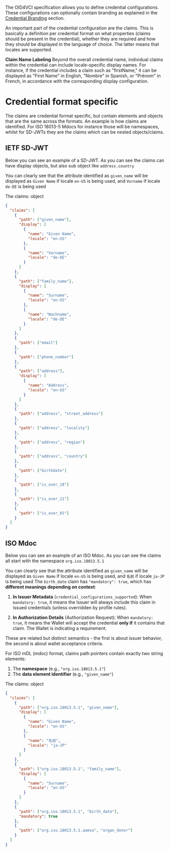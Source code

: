 
The OID4VCI specification allows you to define credential configurations. These configurations can optionally contain branding as explained in the [Credential Branding](/oid4vc/oid4vci/credential-design/credential-branding) section.

An important part of the credential configuration are the claims. This is basically a definition per credential format on what properties (claims should be present in the credential), whether they are required and how they should be displayed in the language of choice. The latter means that locales are supported.

**Claim Name Labeling**
Beyond the overall credential name, individual claims within the credential can include locale-specific display names. For instance, if the credential includes a claim such as "firstName," it can be displayed as "First Name" in English, "Nombre" in Spanish, or "Prénom" in French, in accordance with the corresponding display configuration.

# Credential format specific
The claims are credential format specific, but contain elements and objects that are the same across the formats. An example is how claims are identified. For ISO 18013-5 Mdocs for instance those will be namespaces, whilst for SD-JWTs they are the claims which can be nested objects/claims.


## IETF SD-JWT

Below you can see an example of a SD-JWT. As you can see the claims can have display objects, but also sub object like `address.country`

You can clearly see that the attribute identified as `given_name` will be displayed as `Given Name` if locale `en-US` is being used, and `Vorname` if locale `de-DE` is being used

The claims: object

```json
{
  "claims": [
    {
      "path": ["given_name"],
      "display": [
        {
          "name": "Given Name",
          "locale": "en-US"
        },
        {
          "name": "Vorname",
          "locale": "de-DE"
        }
      ]
    },
    {
      "path": ["family_name"],
      "display": [
        {
          "name": "Surname",
          "locale": "en-US"
        },
        {
          "name": "Nachname",
          "locale": "de-DE"
        }
      ]
    },
    {
      "path": ["email"]
    },
    {
      "path": ["phone_number"]
    },
    {
      "path": ["address"],
      "display": [
        {
          "name": "Address",
          "locale": "en-US"
        }
      ]
    },
    {
      "path": ["address", "street_address"]
    },
    {
      "path": ["address", "locality"]
    },
    {
      "path": ["address", "region"]
    },
    {
      "path": ["address", "country"]
    },
    {
      "path": ["birthdate"]
    },
    {
      "path": ["is_over_18"]
    },
    {
      "path": ["is_over_21"]
    },
    {
      "path": ["is_over_65"]
    }
  ]
}
```

## ISO Mdoc
Below you can see an example of an ISO Mdoc. As you can see the claims all start with the namespace `org.iso.18013.5.1`

You can clearly see that the attribute identified as `given_name` will be displayed as `Given Name` if locale `en-US` is being used, and `名前` if locale `ja-JP` is being used
The `birth_date` claim has `"mandatory": true`, which has **different meanings depending on context**:

1. **In Issuer Metadata** (`credential_configurations_supported`): When `mandatory: true`, it means the Issuer will always include this claim in issued credentials (unless overridden by profile rules).

2. **In Authorization Details** (Authorization Request): When `mandatory: true`, it means the Wallet will accept the credential **only if** it contains that claim. The Wallet is indicating a requirement.

These are related but distinct semantics - the first is about issuer behavior, the second is about wallet acceptance criteria.

For ISO mDL (mdoc) format, claims path pointers contain exactly two string elements:
1. The **namespace** (e.g., `"org.iso.18013.5.1"`)
2. The **data element identifier** (e.g., `"given_name"`)

The claims: object
```json
{
  "claims": [
    {
      "path": ["org.iso.18013.5.1", "given_name"],
      "display": [
        {
          "name": "Given Name",
          "locale": "en-US"
        },
        {
          "name": "名前",
          "locale": "ja-JP"
        }
      ]
    },
    {
      "path": ["org.iso.18013.5.1", "family_name"],
      "display": [
        {
          "name": "Surname",
          "locale": "en-US"
        }
      ]
    },
    {
      "path": ["org.iso.18013.5.1", "birth_date"],
      "mandatory": true
    },
    {
      "path": ["org.iso.18013.5.1.aamva", "organ_donor"]
    }
  ]
}

```